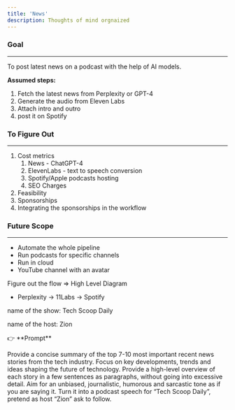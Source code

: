 ```yaml
---
title: 'News'
description: Thoughts of mind orgnaized
---
```


### **Goal**

---

To post latest news on a podcast with the help of AI models.

**Assumed steps:**

1. Fetch the latest news from Perplexity or GPT-4
2. Generate the audio from Eleven Labs
3. Attach intro and outro
4. post it on Spotify

### **To Figure Out**

---

1. Cost metrics
    1. News - ChatGPT-4
    2. ElevenLabs - text to speech conversion
    3. Spotify/Apple podcasts hosting
    4. SEO Charges
2. Feasibility
3. Sponsorships
4. Integrating the sponsorships in the workflow

### **Future Scope**

---

- Automate the whole pipeline
- Run podcasts for specific channels
- Run in cloud
- YouTube channel with an avatar

Figure out the flow ⇒ High Level Diagram

- Perplexity → 11Labs → Spotify

name of the show: Tech Scoop Daily

name of the host: Zion

<aside>
👉 **Prompt**

Provide a concise summary of the top 7-10 most important recent news stories from the tech industry. Focus on key developments, trends and ideas shaping the future of technology. Provide a high-level overview of each story in a few sentences as paragraphs, without going into excessive detail. Aim for an unbiased, journalistic, humorous and sarcastic tone as if you are saying it. Turn it into a podcast speech for “Tech Scoop Daily”, pretend as host “Zion” ask to follow.

</aside>
